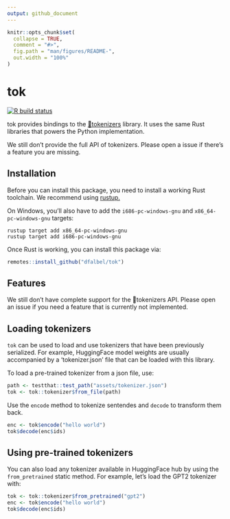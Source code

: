 ```yaml
---
output: github_document
---
```


<!-- README.md is generated from README.Rmd. Please edit that file -->

```r
knitr::opts_chunk$set(
  collapse = TRUE,
  comment = "#>",
  fig.path = "man/figures/README-",
  out.width = "100%"
)
```

# tok

<!-- badges: start -->
[![R build status](https://github.com/dfalbel/tok/workflows/R-CMD-check/badge.svg)](https://github.com/extendr/tok/actions)
<!-- badges: end -->

tok provides bindings to the [🤗tokenizers](https://huggingface.co/docs/tokenizers/v0.13.3/en/index) library. It uses the same Rust libraries that powers the Python implementation.

We still don't provide the full API of tokenizers. Please open a issue if there's
a feature you are missing.

## Installation

Before you can install this package, you need to install a working Rust toolchain. We recommend using [rustup.](https://rustup.rs/)

On Windows, you'll also have to add the `i686-pc-windows-gnu` and `x86_64-pc-windows-gnu` targets:

    rustup target add x86_64-pc-windows-gnu
    rustup target add i686-pc-windows-gnu

Once Rust is working, you can install this package via:

``` r
remotes::install_github("dfalbel/tok")
```

## Features

We still don't have complete support for the 🤗tokenizers API. Please open an issue
if you need a feature that is currently not implemented.

## Loading tokenizers

`tok` can be used to load and use tokenizers that have been previously serialized.
For example, HuggingFace model weights are usually accompanied by a 'tokenizer.json' 
file that can be loaded with this library.

To load a pre-trained tokenizer from a json file, use:

```r
path <- testthat::test_path("assets/tokenizer.json")
tok <- tok::tokenizer$from_file(path)
```

Use the `encode` method to tokenize sentendes and `decode` to transform them back.

```r
enc <- tok$encode("hello world")
tok$decode(enc$ids)
```

## Using pre-trained tokenizers

You can also load any tokenizer available in HuggingFace hub by using the `from_pretrained`
static method. For example, let's load the GPT2 tokenizer with:

```r
tok <- tok::tokenizer$from_pretrained("gpt2")
enc <- tok$encode("hello world")
tok$decode(enc$ids)
```

